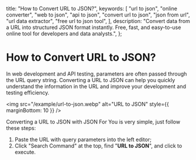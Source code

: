 
  title: "How to Convert URL to JSON?",
  keywords: [
    "url to json",
    "online converter",
    "web to json",
    "api to json",
    "convert url to json",
    "json from url",
    "url data extractor",
    "free url to json tool",
  ],
  description:
    "Convert data from a URL into structured JSON format instantly. Free, fast, and easy-to-use online tool for developers and data analysts.",
};

# How to Convert URL to JSON?

In web development and API testing, parameters are often passed through the URL query string. Converting a URL to JSON can help you quickly understand the information in the URL and improve your development and testing efficiency.

<img src="/example/url-to-json.webp" alt="URL to JSON" style={{ marginBottom: 10 }} />

Converting a URL to JSON with JSON For You is very simple, just follow these steps:

1. Paste the URL with query parameters into the left editor;
2. Click "Search Command" at the top, find "**URL to JSON**", and click to execute.

<Refer />
